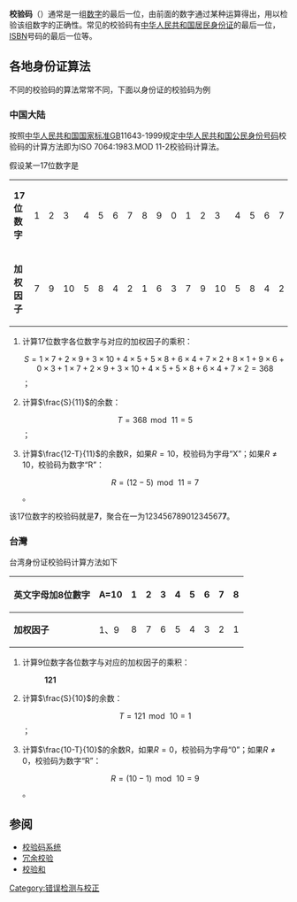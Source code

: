{{Unreferenced|time=2016-11-29T00:34:01+00:00}}
{{不是|验证码|校驗和}}
'''校验码'''（{{lang-en|Check digit}}）通常是一组[[数字|数字]]的最后一位，由前面的数字通过某种运算得出，用以检验该组数字的正确性。常见的校验码有[[中华人民共和国居民身份证|中华人民共和国居民身份证]]的最后一位，[[ISBN|ISBN]]号码的最后一位等。

== 各地身份证算法 ==
不同的校验码的算法常常不同，下面以身份证的校验码为例
===中国大陆===
按照[[中华人民共和国国家标准|中华人民共和国国家标准]]GB11643-1999规定[[中华人民共和国公民身份号码|中华人民共和国公民身份号码]]校验码的计算方法即为ISO 7064:1983.MOD 11-2校验码计算法。

假设某一17位数字是
{|class="wikitable"
|'''17位数字'''||1||2||3||4||5||6||7||8||9||0||1||2||3||4||5||6||7
|-
|'''加权因子'''||7||9||10||5||8||4||2||1||6||3||7||9||10||5||8||4||2
|}
#计算17位数字各位数字与对应的加权因子的乘积：
#:<math>S=1\times7+2\times9+3\times10+4\times5+5\times8+6\times4+7\times2+8\times1+9\times6+0\times3+1\times7+2\times9+3\times10+4\times5+5\times8+6\times4+7\times2=368</math>；
#计算<math>\frac{S}{11}</math>的余数：
#:<math>T=368\,\bmod\,11=5</math>；
#计算<math>\frac{12-T}{11}</math>的余数R，如果<math>R=10</math>，校验码为字母“X”；如果<math>R\ne10</math>，校验码为数字“R”：
#:<math>R=(12-5)\,\bmod\,11=7</math>。

该17位数字的校验码就是'''7'''，聚合在一为12345678901234567'''7'''。

===台灣===
台湾身份证校验码计算方法如下
{| class="wikitable sortable"
|-
! '''英文字母加8位數字''' !! A=10 !! 1 !! 2 !! 3 !! 4 !! 5 !! 6 !! 7 !! 8
|-
| '''加权因子''' || 1、9 || 8 || 7 || 6 || 5 || 4 || 3 || 2 || 1
|}

#计算9位数字各位数字与对应的加权因子的乘积：
#:'''121'''
#计算<math>\frac{S}{10}</math>的余数：
#:<math>T=121\,\bmod\,10=1</math>；
#计算<math>\frac{10-T}{10}</math>的余数R，如果<math>R=0</math>，校验码为字母“0”；如果<math>R\ne0</math>，校验码为数字“R”：
#:<math>R=(10-1)\,\bmod\,10=9</math>。

==参阅==
*[[校验码系统|校验码系统]]
*[[冗余校验|冗余校验]]
*[[校验和|校验和]]

{{Compu-stub}}

[[Category:错误检测与校正|Category:错误检测与校正]]